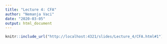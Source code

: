 ```yaml
---
title: "Lecture 4: CFA"
author: "Nemanja Vaci"
date: "2020-03-05"
output: html_document
---
```


```r
knitr::include_url("http://localhost:4321/slides/Lecture_4/CFA.html#1")
```